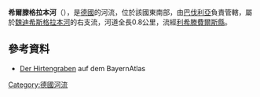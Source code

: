 {{No footnotes|time=2020-12-09T20:35:11+00:00}}
{{Coord|50.115896|N|10.964885|E|display=title}}

'''希爾滕格拉本河'''（{{lang-de|Hirtengraben}}），是[[德國|德國]]的河流，位於該國東南部，由[[巴伐利亞|巴伐利亞]]負責管轄，屬於[[魏迪希斯格拉本河_(美因河支流)|魏迪希斯格拉本河]]的右支流，河道全長0.8公里，流經[[利希滕費爾斯縣|利希滕費爾斯縣]]。

==參考資料==
* [https://geoportal.bayern.de/bayernatlas/?zoom=11&lang=de&topic=ba&bgLayer=tk&catalogNodes=11,122&E=4425992.93&N=5554191.31 Der Hirtengraben] {{Wayback|url=https://geoportal.bayern.de/bayernatlas/?zoom=11&lang=de&topic=ba&bgLayer=tk&catalogNodes=11,122&E=4425992.93&N=5554191.31 |date=20180907032331 }} auf dem BayernAtlas

{{Germany-geo-stub}}
[[Category:德國河流|Category:德國河流]]